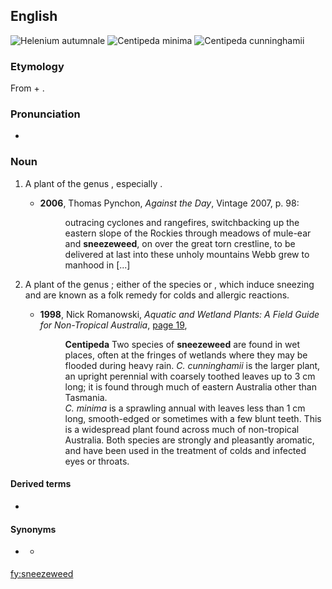 ==English==
[[File:Helenium autumnale2.jpg|right|thumb|''Helenium autumnale'']]
[[File:Centipeda minima 3.JPG|right|thumb|''Centipeda minima'']]
[[File:Centipeda cunninghamii.jpg|right|thumb|''Centipeda cunninghamii'']]

===Etymology===
From {{m|en|sneeze}} + {{m|en|weed}}.

===Pronunciation===
* {{IPA|/ˈsniːzwiːd/|lang=en}}

===Noun===
{{en-noun}}

# {{label|en|US}} A plant of the genus {{taxlink|Helenium|genus|noshow=1}}, especially {{taxlink|Helenium autumnale|species|noshow=1}}.
#* '''2006''', Thomas Pynchon, ''Against the Day'', Vintage 2007, p. 98:
#*: outracing cyclones and rangefires, switchbacking up the eastern slope of the Rockies through meadows of mule-ear and '''sneezeweed''', on over the great torn crestline, to be delivered at last into these unholy mountains Webb grew to manhood in [...]
# {{label|en|Australia}} A plant of the genus {{taxlink|Centipeda|genus|noshow=1}}; either of the species {{taxlink|Centipeda cunninghamii|species|noshow=1}} or {{taxlink|Centipeda minima|species|noshow=1}}, which induce sneezing and are known as a folk remedy for colds and allergic reactions.
#* '''1998''', Nick Romanowski, ''Aquatic and Wetland Plants: A Field Guide for Non-Tropical Australia'', [http://books.google.com.au/books?id=DtdouCgCr0MC&pg=PA18&lpg=PA18&dq=%22sneezeweed%22+australia+-intitle:%22%22+-inauthor:%22%22&source=bl&ots=VuAmopBFL4&sig=20yTPvyB1YKND6mVQHeDAHtbf7c&hl=en&sa=X&ei=ny9XUKixMafYigenx4HABQ&redir_esc=y#v=onepage&q=%22sneezeweed%22%20australia%20-intitle%3A%22%22%20-inauthor%3A%22%22&f=false page 19],
#*: '''Centipeda''' Two species of '''sneezeweed''' are found in wet places, often at the fringes of wetlands where they may be flooded during heavy rain. ''C. cunninghamii'' is the larger plant, an upright perennial with coarsely toothed leaves up to 3 cm long; it is found through much of eastern Australia other than Tasmania.
#*: ''C. minima'' is a sprawling annual with leaves less than 1 cm long, smooth-edged or sometimes with a few blunt teeth. This is a widespread plant found across much of non-tropical Australia. Both species are strongly and pleasantly aromatic, and have been used in the treatment of colds and infected eyes or throats.

====Derived terms====
* {{vern|common sneezeweed}} {{taxlink|Centipeda cunninghamii|species|noshow=1}}

====Synonyms====
* {{sense|''Centipeda''}} {{vern|scent weed}}
** {{sense|''Centipeda cunninghamii''}} {{vern|old man weed}}

[[fy:sneezeweed]]